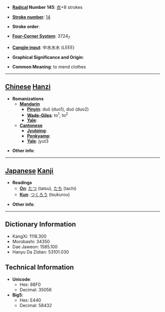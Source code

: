 * '''[[Wiktionary:Chinese radical index| Radical]] Number 145''': [[Wiktionary:Chinese radical index 衣|衣]]+8 strokes

* '''[[Wiktionary:Chinese total strokes index|Stroke number]]''': [[Wiktionary:Chinese total strokes index 14|14]]

* '''Stroke order''': 

* '''[[Wiktionary:Chinese four corner index|Four-Corner System]]''': 3724<sub>7</sub>

* '''[[Wiktionary:Chinese Cangjie index|Cangjie input]]''': 中水水水 (LEEE)

* '''Graphical Significance and Origin''': 

* '''Common Meaning''': to mend clothes

----

== [[Chinese]] [[Hanzi]] ==

* '''Romanizations'''
** '''[[Mandarin]]'''
*** '''[[Pinyin]]''': duō (duo1), duó (duo2)
*** '''[[Wade-Giles]]''': to<sup>1</sup>, to<sup>2</sup>
*** '''[[Yale]]''': 
** '''[[Cantonese]]'''
*** '''[[Jyutping]]''':
*** '''[[Penkyamp]]''': 
*** '''[[Yale]]''': jyut3

* '''Other info''': 

----

== [[Japanese]] [[Kanji]] ==

* '''Readings'''
** '''[[On]]''': [[たつ]] (tatsu), [[たち]] (tachi)
** '''[[Kun]]''': [[つくろう]] (tsukurou)

* '''Other info''':  

----

== Dictionary Information ==

* KangXi: 1118.300
* Morobashi: 34350
* Dae Jaweon: 1585.100
* Hanyu Da Zidian: 53101.030

== Technical Information ==

* '''Unicode''':
** Hex: 88F0
** Decimal: 35056
* '''Big5''':
** Hex: E440
** Decimal: 58432